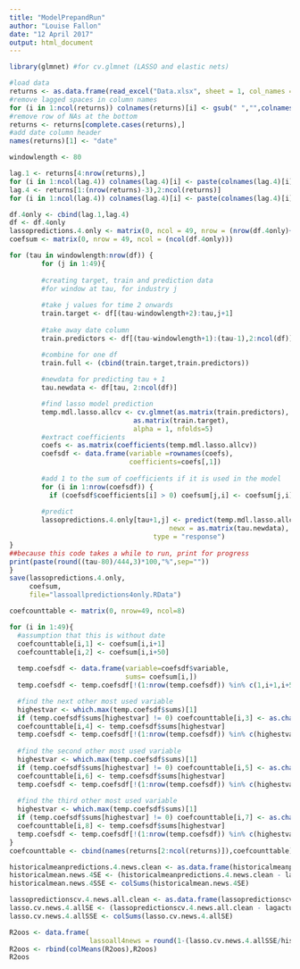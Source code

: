 ```yaml
---
title: "ModelPrepandRun"
author: "Louise Fallon"
date: "12 April 2017"
output: html_document
---
```

```R
library(glmnet) #for cv.glmnet (LASSO and elastic nets)
```

```r
#load data
returns <- as.data.frame(read_excel("Data.xlsx", sheet = 1, col_names = TRUE, skip=3))
#remove lagged spaces in column names
for (i in 1:ncol(returns)) colnames(returns)[i] <- gsub(" ","",colnames(returns)[i])
#remove row of NAs at the bottom
returns <- returns[complete.cases(returns),]
#add date column header
names(returns)[1] <- "date"
```

```r
windowlength <- 80
```

```r
lag.1 <- returns[4:nrow(returns),] 
for (i in 1:ncol(lag.4)) colnames(lag.4)[i] <- paste(colnames(lag.4)[i],"_lag_1",sep="")
lag.4 <- returns[1:(nrow(returns)-3),2:ncol(returns)]
for (i in 1:ncol(lag.4)) colnames(lag.4)[i] <- paste(colnames(lag.4)[i],"_lag_4",sep="")

df.4only <- cbind(lag.1,lag.4)
df <- df.4only
lassopredictions.4.only <- matrix(0, ncol = 49, nrow = (nrow(df.4only)+1))
coefsum <- matrix(0, nrow = 49, ncol = (ncol(df.4only)))

for (tau in windowlength:nrow(df)) {
        for (j in 1:49){
        
        #creating target, train and prediction data
        #for window at tau, for industry j
        
        #take j values for time 2 onwards
        train.target <- df[(tau-windowlength+2):tau,j+1]
        
        #take away date column
        train.predictors <- df[(tau-windowlength+1):(tau-1),2:ncol(df)]

        #combine for one df
        train.full <- (cbind(train.target,train.predictors))
        
        #newdata for predicting tau + 1
        tau.newdata <- df[tau, 2:ncol(df)]

        #find lasso model prediction
        temp.mdl.lasso.allcv <- cv.glmnet(as.matrix(train.predictors),
                               as.matrix(train.target),
                               alpha = 1, nfolds=5)
        #extract coefficients
        coefs <- as.matrix(coefficients(temp.mdl.lasso.allcv))
        coefsdf <- data.frame(variable =rownames(coefs),
                              coefficients=coefs[,1])
        
        #add 1 to the sum of coefficients if it is used in the model
        for (i in 1:nrow(coefsdf)) {
          if (coefsdf$coefficients[i] > 0) coefsum[j,i] <- coefsum[j,i]+1}
        
        #predict
        lassopredictions.4.only[tau+1,j] <- predict(temp.mdl.lasso.allcv,
                                        newx = as.matrix(tau.newdata),
                                    type = "response")
}
##because this code takes a while to run, print for progress
print(paste(round((tau-80)/444,3)*100,"%",sep=""))
}
save(lassopredictions.4.only,
     coefsum,
     file="lassoallpredictions4only.RData")
```

```r
coefcounttable <- matrix(0, nrow=49, ncol=8)

for (i in 1:49){
  #assumption that this is without date
  coefcounttable[i,1] <- coefsum[i,i+1]
  coefcounttable[i,2] <- coefsum[i,i+50]
  
  temp.coefsdf <- data.frame(variable=coefsdf$variable,
                             sums= coefsum[i,])
  temp.coefsdf <- temp.coefsdf[!(1:nrow(temp.coefsdf)) %in% c(1,i+1,i+50),]

  #find the next other most used variable
  highestvar <- which.max(temp.coefsdf$sums)[1]
  if (temp.coefsdf$sums[highestvar] != 0) coefcounttable[i,3] <- as.character(temp.coefsdf$variable[highestvar])
  coefcounttable[i,4] <- temp.coefsdf$sums[highestvar]
  temp.coefsdf <- temp.coefsdf[!(1:nrow(temp.coefsdf)) %in% c(highestvar),]
  
  #find the second other most used variable
  highestvar <- which.max(temp.coefsdf$sums)[1]
  if (temp.coefsdf$sums[highestvar] != 0) coefcounttable[i,5] <- as.character(temp.coefsdf$variable[highestvar])
  coefcounttable[i,6] <- temp.coefsdf$sums[highestvar]
  temp.coefsdf <- temp.coefsdf[!(1:nrow(temp.coefsdf)) %in% c(highestvar),]
  
  #find the third other most used variable
  highestvar <- which.max(temp.coefsdf$sums)[1]
  if (temp.coefsdf$sums[highestvar] != 0) coefcounttable[i,7] <- as.character(temp.coefsdf$variable[highestvar])
  coefcounttable[i,8] <- temp.coefsdf$sums[highestvar]
  temp.coefsdf <- temp.coefsdf[!(1:nrow(temp.coefsdf)) %in% c(highestvar),]
}
coefcounttable <- cbind(names(returns[2:ncol(returns)]),coefcounttable)
```

```r
historicalmeanpredictions.4.news.clean <- as.data.frame(historicalmeanpredictions.4.news)[(windowlength+1):(nrow(historicalmeanpredictions.4.news)-1),]
historicalmean.news.4SE <- (historicalmeanpredictions.4.news.clean - lagactuals4.news)^2
historicalmean.news.4SSE <- colSums(historicalmean.news.4SE)

lassopredictionscv.4.news.all.clean <- as.data.frame(lassopredictionscv.4.news.all)[(windowlength+1):(nrow(lassopredictionscv.4.news.all)-1),]
lasso.cv.news.4.allSE <- (lassopredictionscv.4.news.all.clean - lagactuals4.news)^2
lasso.cv.news.4.allSSE <- colSums(lasso.cv.news.4.allSE)
```

```r
R2oos <- data.frame(
                    lassoall4news = round(1-(lasso.cv.news.4.allSSE/historicalmean.news.4SSE),4))
R2oos <- rbind(colMeans(R2oos),R2oos)
R2oos
```
